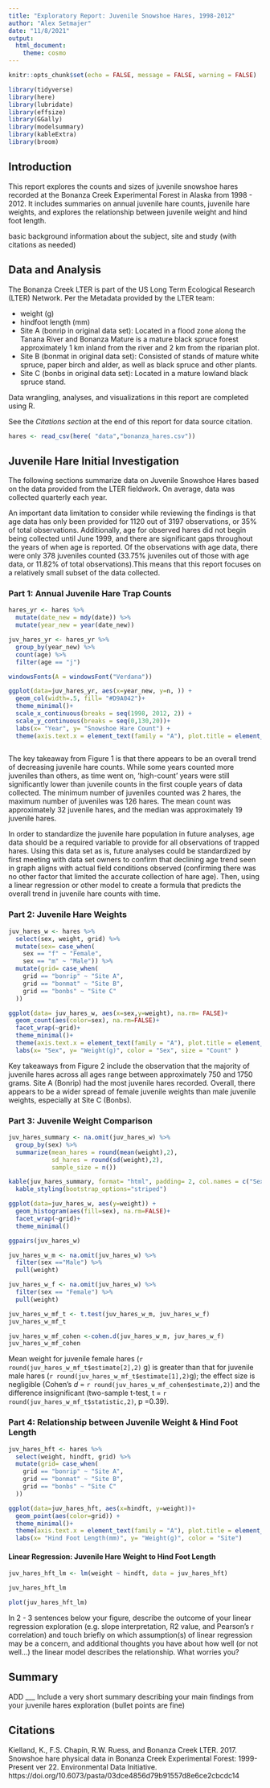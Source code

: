 ```yaml
---
title: "Exploratory Report: Juvenile Snowshoe Hares, 1998-2012"
author: "Alex Setmajer"
date: "11/8/2021"
output: 
  html_document: 
    theme: cosmo
---
```


```r
knitr::opts_chunk$set(echo = FALSE, message = FALSE, warning = FALSE)

library(tidyverse)
library(here)
library(lubridate)
library(effsize)
library(GGally)
library(modelsummary)
library(kableExtra)
library(broom)
```


## Introduction

This report explores the counts and sizes of juvenile snowshoe hares recorded at the Bonanza Creek Experimental Forest in Alaska from 1998 - 2012. It includes summaries on annual juvenile hare counts, juvenile hare weights, and explores the relationship between juvenile weight and hind foot length.

basic background information about the subject, site and study (with citations as needed)

## Data and Analysis

The Bonanza Creek LTER is part of the US Long Term Ecological Research (LTER) Network. Per the Metadata provided by the LTER team:

- weight (g)
- hindfoot length (mm)
- Site A (bonrip in original data set): Located in a flood zone along the Tanana River and Bonanza Mature is a mature black spruce forest approximately 1 km inland from the river and 2 km from the riparian plot. 
- Site B (bonmat in original data set): Consisted of stands of mature white spruce, paper birch and alder, as well as black spruce and other plants.
- Site C (bonbs in original data set): Located in a mature lowland black spruce stand.

Data wrangling, analyses, and visualizations in this report are completed using R.

See the *Citations section* at the end of this report for data source citation.

```r
hares <- read_csv(here( "data","bonanza_hares.csv"))
```

## Juvenile Hare Initial Investigation
The following sections summarize data on Juvenile Snowshoe Hares based on the data provided from the LTER fieldwork. On average, data was collected quarterly each year.

An important data limitation to consider while reviewing the findings is that age data has only been provided for 1120 out of 3197 observations, or 35% of total observations. Additionally, age for observed hares did not begin being collected until June 1999, and there are significant gaps throughout the years of when age is reported. Of the observations with age data, there were only 378 juveniles counted (33.75% juveniles out of those with age data, or 11.82% of total observations).This means that this report focuses on a relatively small subset of the data collected.

### Part 1: Annual Juvenile Hare Trap Counts

```r

hares_yr <- hares %>%
  mutate(date_new = mdy(date)) %>% 
  mutate(year_new = year(date_new))

juv_hares_yr <- hares_yr %>% 
  group_by(year_new) %>% 
  count(age) %>% 
  filter(age == "j")

windowsFonts(A = windowsFont("Verdana")) 

ggplot(data=juv_hares_yr, aes(x=year_new, y=n, )) +
  geom_col(width=.5, fill= "#D9A042")+
  theme_minimal()+
  scale_x_continuous(breaks = seq(1998, 2012, 2)) +
  scale_y_continuous(breaks = seq(0,130,20))+
  labs(x= "Year", y= "Snowshoe Hare Count") +
  theme(axis.text.x = element_text(family = "A"), plot.title = element_text(family = "A"), axis.title = element_text(family = "A"))
 
```

The key takeaway from Figure 1 is that there appears to be an overall trend of decreasing juvenile hare counts. While some years counted more juveniles than others, as time went on, 'high-count' years were still significantly lower than juvenile counts in the first couple years of data collected. The minimum number of juveniles counted  was 2 hares, the maximum number of juveniles was 126 hares. The mean count was approximately 32 juvenile hares, and the median was approximately 19 juvenile hares.

In order to standardize the juvenile hare population in future analyses, age data should be a required variable to provide for all observations of trapped hares. Using this data set as is, future analyses could be standardized by first meeting with data set owners to confirm that declining age trend seen in graph aligns with actual field conditions observed (confirming there was no other factor that limited the accurate collection of hare age). Then, using a linear regression or other model to create a formula that predicts the overall trend in juvenile hare counts with time.

### Part 2: Juvenile Hare Weights

```r
juv_hares_w <- hares %>% 
  select(sex, weight, grid) %>% 
  mutate(sex= case_when(
    sex == "f" ~ "Female", 
    sex == "m" ~ "Male")) %>% 
  mutate(grid= case_when(
    grid == "bonrip" ~ "Site A", 
    grid == "bonmat" ~ "Site B", 
    grid == "bonbs" ~ "Site C"
  ))

ggplot(data= juv_hares_w, aes(x=sex,y=weight), na.rm= FALSE)+
  geom_count(aes(color=sex), na.rm=FALSE)+
  facet_wrap(~grid)+
  theme_minimal()+
  theme(axis.text.x = element_text(family = "A"), plot.title = element_text(family = "A"), axis.title = element_text(family = "A")) +
  labs(x= "Sex", y= "Weight(g)", color = "Sex", size = "Count" )

```

Key takeaways from Figure 2 include the observation that the majority of juvenile hares across all ages range between approximately 750 and 1750 grams. Site A (Bonrip) had the most juvenile hares recorded. Overall, there appears to be a wider spread of female juvenile weights than male juvenile weights, especially at Site C (Bonbs).

### Part 3: Juvenile Weight Comparison

```r
juv_hares_summary <- na.omit(juv_hares_w) %>% 
  group_by(sex) %>% 
  summarize(mean_hares = round(mean(weight),2), 
            sd_hares = round(sd(weight),2),
            sample_size = n())

kable(juv_hares_summary, format= "html", padding= 2, col.names = c("Sex", "Mean (g)", "Std Deviation (g)", "Sample Size (count)"), caption= "Table 1. Summary Statistics of Male and Female Juvenile Snowshoe Hares recorded at the Bonanza Creek Experimental Forest in Alaska from 1998 - 2012") %>% 
  kable_styling(bootstrap_options="striped")

```


```r
ggplot(data=juv_hares_w, aes(y=weight)) +
  geom_histogram(aes(fill=sex), na.rm=FALSE)+
  facet_wrap(~grid)+
  theme_minimal()

ggpairs(juv_hares_w)

juv_hares_w_m <- na.omit(juv_hares_w) %>% 
  filter(sex =="Male") %>% 
  pull(weight)

juv_hares_w_f <- na.omit(juv_hares_w) %>% 
  filter(sex == "Female") %>% 
  pull(weight)
```

```r
juv_hares_w_mf_t <- t.test(juv_hares_w_m, juv_hares_w_f)
juv_hares_w_mf_t

juv_hares_w_mf_cohen <-cohen.d(juv_hares_w_m, juv_hares_w_f)
juv_hares_w_mf_cohen

```

Mean weight for juvenile female hares (`r round(juv_hares_w_mf_t$estimate[2],2)` g) is greater than that for juvenile male hares (`r round(juv_hares_w_mf_t$estimate[1],2)`g); the effect size is negligible (Cohen's *d* = `r round(juv_hares_w_mf_cohen$estimate,2)`) and the difference insignificant (two-sample t-test, t = `r round(juv_hares_w_mf_t$statistic,2)`, p =0.39).

 
### Part 4: Relationship between Juvenile Weight & Hind Foot Length

```r
juv_hares_hft <- hares %>% 
  select(weight, hindft, grid) %>% 
  mutate(grid= case_when(
    grid == "bonrip" ~ "Site A", 
    grid == "bonmat" ~ "Site B", 
    grid == "bonbs" ~ "Site C"
  ))

ggplot(data=juv_hares_hft, aes(x=hindft, y=weight))+
  geom_point(aes(color=grid)) +
  theme_minimal()+
  theme(axis.text.x = element_text(family = "A"), plot.title = element_text(family = "A"), axis.title = element_text(family = "A")) +
  labs(x= "Hind Foot Length(mm)", y= "Weight(g)", color = "Site")

```

#### Linear Regression: Juvenile Hare Weight to Hind Foot Length

```r
juv_hares_hft_lm <- lm(weight ~ hindft, data = juv_hares_hft)

juv_hares_hft_lm

plot(juv_hares_hft_lm)
```


In 2 - 3 sentences below your figure, describe the outcome of your linear regression exploration (e.g. slope interpretation, R2 value, and Pearson's r correlation) and touch briefly on which assumption(s) of linear regression may be a concern, and additional thoughts you have about how well (or not well…) the linear model describes the relationship. What worries you?

## Summary

ADD ___ Include a very short summary describing your main findings from your juvenile hares exploration (bullet points are fine)

## Citations

Kielland, K., F.S. Chapin, R.W. Ruess, and Bonanza Creek LTER. 2017. Snowshoe hare physical data in Bonanza Creek Experimental Forest: 1999-Present ver 22. Environmental Data Initiative. https://doi.org/10.6073/pasta/03dce4856d79b91557d8e6ce2cbcdc14